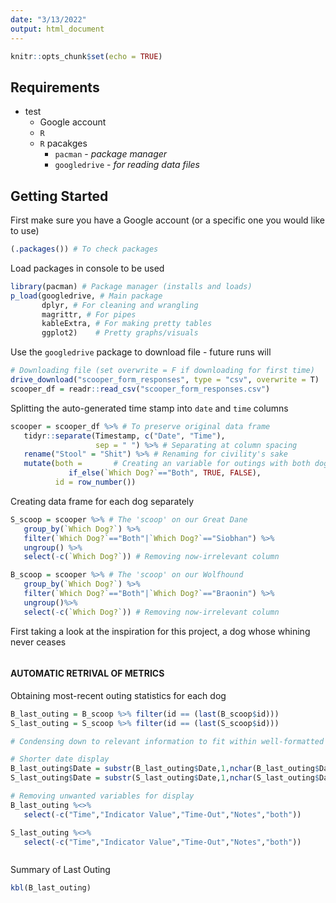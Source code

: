 ```yaml
---
date: "3/13/2022"
output: html_document
---
```

```r
knitr::opts_chunk$set(echo = TRUE)
```
## Requirements
* test
   * Google account
   * `R`
   * `R` pacakges
      - `pacman` - *package manager*
      - `googledrive` - *for reading data files*

## Getting Started

First make sure you have a Google account (or a specific one you would like to use)

```r
(.packages()) # To check packages

```


Load packages in console to be used
```r
library(pacman) # Package manager (installs and loads)
p_load(googledrive, # Main package
       dplyr, # For cleaning and wrangling
       magrittr, # For pipes
       kableExtra, # For making pretty tables
       ggplot2)    # Pretty graphs/visuals
```

Use the `googledrive` package to download file
- future runs will 

```r
# Downloading file (set overwrite = F if downloading for first time)
drive_download("scooper_form_responses", type = "csv", overwrite = T)
scooper_df = readr::read_csv("scooper_form_responses.csv")
```
Splitting the auto-generated time stamp into `date` and `time` columns

```r
scooper = scooper_df %>% # To preserve original data frame
   tidyr::separate(Timestamp, c("Date", "Time"),
                   sep = " ") %>% # Separating at column spacing
   rename("Stool" = "Shit") %>% # Renaming for civility's sake
   mutate(both =       # Creating an variable for outings with both dogs
             if_else(`Which Dog?`=="Both", TRUE, FALSE),
          id = row_number())
```

Creating data frame for each dog separately
```r
S_scoop = scooper %>% # The 'scoop' on our Great Dane
   group_by(`Which Dog?`) %>%
   filter(`Which Dog?`=="Both"|`Which Dog?`=="Siobhan") %>%
   ungroup() %>%
   select(-c(`Which Dog?`)) # Removing now-irrelevant column

B_scoop = scooper %>% # The 'scoop' on our Wolfhound
   group_by(`Which Dog?`) %>%
   filter(`Which Dog?`=="Both"|`Which Dog?`=="Braonin") %>%
   ungroup()%>%
   select(-c(`Which Dog?`)) # Removing now-irrelevant column
```

First taking a look at the inspiration for this project, a dog whose whining never ceases
```r

```

#### AUTOMATIC RETRIVAL OF METRICS


Obtaining most-recent outing statistics for each dog
```r
B_last_outing = B_scoop %>% filter(id == (last(B_scoop$id)))
S_last_outing = S_scoop %>% filter(id == (last(S_scoop$id)))

# Condensing down to relevant information to fit within well-formatted table

# Shorter date display
B_last_outing$Date = substr(B_last_outing$Date,1,nchar(B_last_outing$Date)-5)
S_last_outing$Date = substr(S_last_outing$Date,1,nchar(S_last_outing$Date)-5)

# Removing unwanted variables for display
B_last_outing %<>%
   select(-c("Time","Indicator Value","Time-Out","Notes","both"))

S_last_outing %<>%
   select(-c("Time","Indicator Value","Time-Out","Notes","both"))



```


Summary of Last Outing
```r
kbl(B_last_outing)
```

